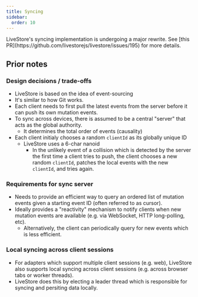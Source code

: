 ```yaml
---
title: Syncing
sidebar:
  order: 10
---
```



<Card icon="warning">
LiveStore's syncing implementation is undergoing a major rewrite. See [this PR](https://github.com/livestorejs/livestore/issues/195) for more details.
</Card>

## Prior notes

### Design decisions / trade-offs

- LiveStore is based on the idea of event-sourcing
- It's similar to how Git works.
- Each client needs to first pull the latest events from the server before it can push its own mutation events.
- To sync across devices, there is assumed to be a central "server" that acts as the global authority.
  - It determines the total order of events (causality)
- Each client initialy chooses a random `clientId` as its globally unique ID
  - LiveStore uses a 6-char nanoid
	- In the unlikely event of a collision which is detected by the server the first time a client tries to push, the client chooses a new random `clientId`, patches the local events with the new `clientId`, and tries again.

### Requirements for sync server

- Needs to provide an efficient way to query an ordered list of mutation events given a starting event ID (often referred to as cursor).
- Ideally provides a "reactivity" mechanism to notify clients when new mutation events are available (e.g. via WebSocket, HTTP long-polling, etc).
  - Alternatively, the client can periodically query for new events which is less efficient.

### Local syncing across client sessions

- For adapters which support multiple client sessions (e.g. web), LiveStore also supports local syncing across client sessions (e.g. across browser tabs or worker threads).
- LiveStore does this by electing a leader thread which is responsible for syncing and persiting data locally.